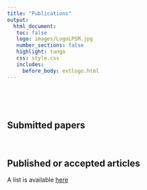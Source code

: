 ```yaml
---
title: "Publications"
output: 
  html_document:
   toc: false
   logo: images/LogoLPSM.jpg
   number_sections: false
   highlight: tango
   css: style.css
   includes:
     before_body: extlogo.html
---
```


<br>

<br>

## Submitted papers

<br>

## Published or accepted articles

A list is available [here](https://scholar.google.fr/citations?user=7fBfsj0AAAAJ&hl=fr&authuser=1)
